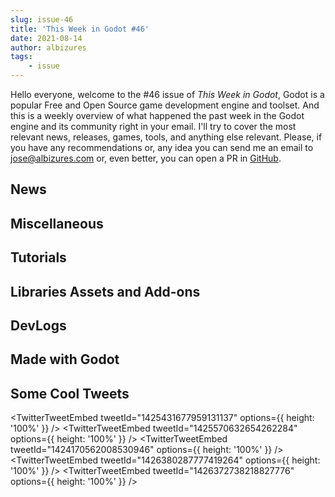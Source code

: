 ```yaml
---
slug: issue-46
title: 'This Week in Godot #46'
date: 2021-08-14
author: albizures
tags:
	- issue
---
```


Hello everyone, welcome to the #46 issue of _This Week in Godot_, Godot is a popular Free and Open Source game development engine and toolset. And this is a weekly overview of what happened the past week in the Godot engine and its community right in your email. I'll try to cover the most relevant news, releases, games, tools, and anything else relevant. Please, if you have any recommendations or, any idea you can send me an email to jose@albizures.com or, even better, you can open a PR in [GitHub](https://github.com/albizures/ThisWeekInGodot).

## News

<Card
	author="Bakenshake"
	link="https://itch.io/jam/godot-wild-jam-36"
	section="News"
	label="Godot Wild Jam #36 - Our third year!"
	description="A game jam from 2021-08-13 to 2021-08-27 hosted by Bakenshake & Godot Wild Jam. Welcome to the Godot Wild Jam which starts the second weekend of every month."
	publisher="itch.io"
	icon="https://itch.io/favicon.ico"
	cover="https://img.itch.zone/aW1nLzY1ODEyMjcucG5n/original/SB4q3o.png"
	date="2021-08-15T09:21:00.000Z"
/>
<Card
	author="Canopy Games"
	link="https://www.kickstarter.com/projects/canopygames/your-godot-4-action-rpg-make-a-complete-arpg-in-godot"
	section="News"
	label="Your Godot 4 Action RPG - Make A Complete ARPG In Godot"
	description="Learn how to put together a complete RPG through a set of online courses. Level Design, Inventory Systems, Combat, AI, and more..."
	publisher="Kickstarter"
	icon="https://a.kickstarter.com/assets/touch-icon-192x192-710ace6840055401ec231c1d86ce7312c56bb510fad8b775229b0ce73d0054c5.png"
	cover="https://ksr-ugc.imgix.net/assets/034/456/431/3903e40c77fc5ad77ed1629cb0ea0726_original.PNG?ixlib=rb-4.0.2&crop=faces&w=1552&h=873&fit=crop&v=1628428841&auto=format&frame=1&q=92&s=4ae652555210d3d72eca85d4df709399"
	date="2022-03-01T00:00:00.000Z"
/>

## Miscellaneous

<Card
	author="Winterpixel Games"
	link="https://youtu.be/xGNd_VjjIyo"
	section="Miscellaneous"
	label="Pro Game Dev Doing Godot UI Layout"
	description="Jason from Winterpixel works on a new UI in the Godot Engine.Tank Kings is a 2D Battle Royale being made by Winterpixel Games in the Godot Engine."
	publisher="YouTube"
	icon="https://www.youtube.com/s/desktop/e9a67dcd/img/favicon_144x144.png"
	cover="https://i.ytimg.com/vi/xGNd_VjjIyo/maxresdefault.jpg"
	date="2021-08-06T00:00:00.000Z"
/>
<Card
	author="CodingKaiju"
	link="https://youtu.be/xyyh6AzuE0U"
	section="Miscellaneous"
	label="Top 10 Features Coming to Godot 3.4"
	description=""
	publisher="YouTube"
	icon="https://www.youtube.com/s/desktop/e9a67dcd/img/favicon_144x144.png"
	cover="https://i.ytimg.com/vi/xyyh6AzuE0U/maxresdefault.jpg"
	date="2021-08-10T00:00:00.000Z"
/>
<Card
	author="Gonzalo Gutiérrez"
	link="https://godotes.com/issues/steamdb-tech-stack/"
	section="Miscellaneous"
	label="Steamdb tech stack for Steam games"
	description="Steamdb is bringing to the table a new way to track Godot Games on steam"
	publisher="Godot Notes"
	icon="https://godotes.com/content/images/2020/12/GodotesLogo2-3.svg"
	cover="https://godotes.com/content/images/2021/08/chart-2.png"
	date="2021-08-14T01:42:06.000Z"
/>

## Tutorials

<Card
	author="iaknihs"
	link="https://youtu.be/7tCX58dP1N0"
	section="Tutorials"
	label="Parallax Preview: Making more intuitive parallax layers for level-design"
	description="I’m sure there’s still a lot of improvements that could be made here, and I doubt the gdscript implementation using Node2D in this video is anywhere near as ..."
	publisher="YouTube"
	icon="https://www.youtube.com/s/desktop/e9a67dcd/img/favicon_144x144.png"
	cover="https://i.ytimg.com/vi/7tCX58dP1N0/maxresdefault.jpg"
	date="2021-08-13T00:00:00.000Z"
/>
<Card
	author="Chance. E"
	link="https://youtu.be/Tn2RyhUgJMM"
	section="Tutorials"
	label="Portal System In Godot In 10 Minutes"
	description="just a little portal tutorial for Godot that carrys momentum."
	publisher="YouTube"
	icon="https://www.youtube.com/s/desktop/e9a67dcd/img/favicon_144x144.png"
	cover="https://i.ytimg.com/vi/Tn2RyhUgJMM/hqdefault.jpg"
	date="2021-08-12T00:00:00.000Z"
/>
<Card
	author="samsface"
	link="https://youtu.be/osmhJZbFyE4"
	section="Tutorials"
	label="How to “actually” load stuff in the background with Godot"
	description=""
	publisher="YouTube"
	icon="https://www.youtube.com/s/desktop/e9a67dcd/img/favicon_144x144.png"
	cover="https://i.ytimg.com/vi/osmhJZbFyE4/maxresdefault.jpg"
	date="2021-08-12T00:00:00.000Z"
/>
<Card
	author="NeotoonDev"
	link="https://youtu.be/Cjdu6CTsiz8"
	section="Tutorials"
	label="Bite Size Tutorial Basic FPS Pt.4: Adding Gun (pew pew) | Godot 3.3"
	description="Adding pew pew for the character on the fps game"
	publisher="YouTube"
	icon="https://www.youtube.com/s/desktop/e9a67dcd/img/favicon_144x144.png"
	cover="https://i.ytimg.com/vi/Cjdu6CTsiz8/maxresdefault.jpg"
	date="2021-08-12T00:00:00.000Z"
/>
<Card
	author="John Ivess"
	link="https://youtu.be/vQ6DgpnFrFg"
	section="Tutorials"
	label="Learn GDScript with me: Enums"
	description="Ever wanted to make a system that will allow you to use unique IDs that will adapt automatically? Or looking for a better way to create constants?"
	publisher="YouTube"
	icon="https://www.youtube.com/s/desktop/e9a67dcd/img/favicon_144x144.png"
	cover="https://i.ytimg.com/vi/vQ6DgpnFrFg/maxresdefault.jpg"
	date="2021-08-12T00:00:00.000Z"
/>
<Card
	author="Spindle Adventure"
	link="https://youtu.be/xorptYfUfFk"
	section="Tutorials"
	label="Better Animation Controls or how we decide which walking animation we want to use and when."
	description=""
	publisher="YouTube"
	icon="https://www.youtube.com/s/desktop/e9a67dcd/img/favicon_144x144.png"
	cover="https://i.ytimg.com/vi/xorptYfUfFk/hqdefault.jpg"
	date="2021-08-10T00:00:00.000Z"
/>
<Card
	author="Checkov Stuff"
	link="https://youtu.be/qcIchLhJlS4"
	section="Tutorials"
	label="Infinite Terrain in Godot | The Most Important Command for Multithreading!"
	description="In today’s video, we dive into Godot’s implementation of multithreading to generate an infinite landmass."
	publisher="YouTube"
	icon="https://www.youtube.com/s/desktop/e9a67dcd/img/favicon_144x144.png"
	cover="https://i.ytimg.com/vi/qcIchLhJlS4/maxresdefault.jpg"
	date="2021-08-11T00:00:00.000Z"
/>
<Card
	author="Gamefromscratch"
	link="https://youtu.be/nIGJ6ImzSuI"
	section="Tutorials"
	label="Audio & Music in the Godot Game Engine - A Belated Tutorial"
	description="When the Music & Sound FX bundle started I said I would make a tutorial showing you how to play audio files and music in Godot... well with just under 24 ho..."
	publisher="YouTube"
	icon="https://www.youtube.com/s/desktop/e9a67dcd/img/favicon_144x144.png"
	cover="https://i.ytimg.com/vi/nIGJ6ImzSuI/hqdefault.jpg"
	date="2021-08-11T00:00:00.000Z"
/>
<Card
	author="Off-Grid Dev"
	link="https://youtu.be/d_o5aCzxpuA"
	section="Tutorials"
	label="How to Climb in 3D with Godot"
	description="Short video explaining how I implement climbing in my current 3D project. Feel free to ask questions down below, I’m always happy to help!"
	publisher="YouTube"
	icon="https://www.youtube.com/s/desktop/e9a67dcd/img/favicon_144x144.png"
	cover="https://i.ytimg.com/vi/d_o5aCzxpuA/maxresdefault.jpg"
	date="2021-08-09T00:00:00.000Z"
/>
<Card
	author="Chevifier"
	link="https://youtu.be/X0JDKK949aU"
	section="Tutorials"
	label="Dialogic Godot Tips and Tricks"
	description="This video is a follow up to my previous video Dialogic In depth"
	publisher="YouTube"
	icon="https://www.youtube.com/s/desktop/e9a67dcd/img/favicon_144x144.png"
	cover="https://i.ytimg.com/vi/X0JDKK949aU/hqdefault.jpg"
	date="2021-08-08T00:00:00.000Z"
/>
<Card
	author="Wojtek Pe"
	link="https://youtu.be/XMetmEamTaE"
	section="Tutorials"
	label="Interior Scene Tutorial"
	description="Hey guys, welcome back to the channel! This time I will show how to properly setup your scene in Godot for an interior design."
	publisher="YouTube"
	icon="https://www.youtube.com/s/desktop/e9a67dcd/img/favicon_144x144.png"
	cover="https://i.ytimg.com/vi/XMetmEamTaE/hqdefault.jpg"
	date="2021-08-07T00:00:00.000Z"
/>
<Card
	author="Leedeo Studio"
	link="https://youtu.be/xdnNFsSrrsM"
	section="Tutorials"
	label="🎮 [Curso de GODOT 3] 👉 ¿Cómo hacer un JUEGO 3D en GODOT ENGINE? 🤷‍♂️ [GameDev]"
	description="✅ En este tutorial de introducción al 3D en Godot Engine aprenderás cómo realizar tu primer videojuego 3D con este fantástico motor de videojuegos 🤯 El proc..."
	publisher="YouTube"
	icon="https://www.youtube.com/s/desktop/e9a67dcd/img/favicon_144x144.png"
	cover="https://i.ytimg.com/vi/xdnNFsSrrsM/maxresdefault.jpg"
	date="2021-08-09T00:00:00.000Z"
/>

## Libraries Assets and Add-ons

<Card
	author="flimsy-window"
	link="https://github.com/flimsy-window/gebs"
	section="Libraries Assets and Add-ons"
	label="Gebs"
	description="A bullet spawner/pool and visual helper made in GDscript."
	publisher="GitHub"
	icon="https://github.com/windows-tile.png"
	cover="https://opengraph.githubassets.com/f0388c84c5bcc1aef23519c83fd6782fd44873b58b5cc3200554c8ffa1c44951/flimsy-window/gebs"
	date="2021-08-09T09:00:00.000Z"
/>
<Card
	author="gerardogc2378"
	link="https://godotshaders.com/shader/clouds-in-motion/"
	section="Libraries Assets and Add-ons"
	label="Clouds in motion"
	description=""
	publisher="Godot Shaders"
	icon="https://godotshaders.com/wp-content/uploads/2021/01/favicon.png"
	cover="https://godotshaders.com/wp-content/uploads/2021/01/Screenshot-from-2021-08-13-21-46-37.png"
	date="2021-08-14T02:49:42.000Z"
/>
<Card
	author="gerardogc2378"
	link="https://godotshaders.com/shader/stars-shader/"
	section="Libraries Assets and Add-ons"
	label="Stars shader"
	description=""
	publisher="Godot Shaders"
	icon="https://godotshaders.com/wp-content/uploads/2021/01/favicon.png"
	cover="https://godotshaders.com/wp-content/uploads/2021/01/Screenshot-from-2021-08-12-11-28-49-1.png"
	date="2021-08-12T16:33:23.000Z"
/>

## DevLogs

<Card
	author="Viroid Games"
	link="https://youtu.be/-JA7YRfePi0"
	section="DevLogs"
	label="Urban Farmer Devlog #6"
	description=""
	publisher="YouTube"
	icon="https://www.youtube.com/s/desktop/e9a67dcd/img/favicon_144x144.png"
	cover="https://i.ytimg.com/vi/-JA7YRfePi0/maxresdefault.jpg"
	date="2021-08-12T00:00:00.000Z"
/>
<Card
	author="tomc"
	link="https://www.cassettebeasts.com/2021/08/09/technical-look-the-park/"
	section="DevLogs"
	label="Technical Look: The Park - Cassette Beasts"
	description="Hey folks! We wanted to show off a bit of how Cassette Beasts operates “under the hood”. Putting together a game like this with only"
	publisher="Cassette Beasts"
	icon="https://www.cassettebeasts.com/wp-content/uploads/2020/04/cropped-icon-300x300.png"
	cover="https://www.cassettebeasts.com/wp-content/uploads/2021/08/map_blog_3-1.png"
	date="2021-08-09T14:11:41.000Z"
/>
<Card
	author="Tom Leys"
	link="https://medium.com/@recallsingularity/wow-its-been-a-year-89b9dc9b0162"
	section="DevLogs"
	label="Wow! It’s been a year."
	description="Hi! I’m Tom, and I’m making a Space Factory game called “The Recall Singularity” (TRS). It’s nice to see you again! It sure has been a…"
	publisher="Medium"
	icon="https://miro.medium.com/max/616/1*OMF3fSqH8t4xBJ9-6oZDZw.png"
	cover="https://miro.medium.com/max/1200/1*B2-BR6tBfUWQR-kJrWlTOQ.png"
	date="2021-08-11T23:27:02.968Z"
/>
<Card
	author="Solo CodeNet"
	link="https://youtu.be/DZy3H8aasDI"
	section="DevLogs"
	label="Godot SoloCorp devlog2 (EN subs)"
	description="hello les amis c’est solo ! on crée des jeux avec Godot engine si vous voulez prolonger la discussion n’hésitez pas à nous rejoindre sur le discord solo_code..."
	publisher="YouTube"
	icon="https://www.youtube.com/s/desktop/e9a67dcd/img/favicon_144x144.png"
	cover="https://i.ytimg.com/vi/DZy3H8aasDI/maxresdefault.jpg"
	date="2021-08-08T00:00:00.000Z"
/>
<Card
	author="Tissue Inu"
	link="https://youtu.be/X62yGalzWtY"
	section="DevLogs"
	label="How to Add Juice to Your Indie Game"
	description="While developing Quetzal, I try to pay a lot of attention to small effects and improvements I can add to make the game feel better."
	publisher="YouTube"
	icon="https://www.youtube.com/s/desktop/e9a67dcd/img/favicon_144x144.png"
	cover="https://i.ytimg.com/vi/X62yGalzWtY/hqdefault.jpg"
	date="2021-08-14T00:00:00.000Z"
/>
<Card
	author="DevNugget"
	link="https://youtu.be/SutGQUZZgI4"
	section="DevLogs"
	label="Starting Off On My Metroidvania Game! - Sinister Twilight Devlog 01"
	description="Hello bois this game was inspired by DewdropDynasty and HollowKnight,Hope you enjoy!"
	publisher="YouTube"
	icon="https://www.youtube.com/s/desktop/e9a67dcd/img/favicon_144x144.png"
	cover="https://i.ytimg.com/vi/SutGQUZZgI4/maxresdefault.jpg"
	date="2021-08-07T00:00:00.000Z"
/>
<Card
	author="Neeshchii King"
	link="https://youtu.be/jzpgaD69-GM"
	section="DevLogs"
	label="Introduction & Art Style - A Life Worth Living (Godot Devlog #1)"
	description="Thanks to everyone who watched my first devlog video!"
	publisher="YouTube"
	icon="https://www.youtube.com/s/desktop/e9a67dcd/img/favicon_144x144.png"
	cover="https://i.ytimg.com/vi/jzpgaD69-GM/maxresdefault.jpg"
	date="2021-08-11T00:00:00.000Z"
/>

## Made with Godot

<Card
	author="SoloByteGames"
	link="https://youtu.be/e6j3zg9rTIQ"
	section="Made with Godot"
	label="Fracture Hell Comparison - Steam Release Visual Overhaul"
	description="This video shows the changes that were made to make the game look and feel better."
	publisher="YouTube"
	icon="https://www.youtube.com/s/desktop/e9a67dcd/img/favicon_144x144.png"
	cover="https://i.ytimg.com/vi/e6j3zg9rTIQ/maxresdefault.jpg"
	date="2021-08-14T00:00:00.000Z"
/>
<Card
	author="templeofaeryn"
	link="https://templeofaeryn.itch.io/temple-of-aeryn"
	section="Made with Godot"
	label="Temple of Aeryn"
	description="A fantasy adventure inspired by classic C64 RPG’s for PC"
	publisher="itch.io"
	icon="https://img.itch.zone/aW1nLzY3MTQwOTMuanBlZw==/32x32%23/BZYKCc.jpeg"
	cover="https://img.itch.zone/aW1nLzY3MTQwOTMuanBlZw==/original/DrYd1Y.jpeg"
	date="2021-08-14T14:16:54.116Z"
/>
<Card
	author="Studio Heart Engine"
	link="https://store.steampowered.com/app/1532360/Joyspring/"
	section="Made with Godot"
	label="Joyspring"
	description="ASCEND the peak in search of the Joyspring. Explore every cavern and cave, crevasse and chasm."
	publisher="Steam"
	icon="https://store.steampowered.com/favicon.ico"
	cover="https://cdn.akamai.steamstatic.com/steam/apps/1532360/capsule_616x353.jpg?t=1628888594"
	date="2021-08-01T09:00:00.000Z"
/>
<Card
	author="ahintoflime"
	link="https://ahintoflime.itch.io/pocket-volleyball"
	section="Made with Godot"
	label="Pocket Volleyball"
	description="tiny & simple volleyball game"
	publisher="itch.io"
	icon="https://img.itch.zone/aW1nLzY3MzA4MTEucG5n/32x32%23/uqITpJ.png"
	cover="https://img.itch.zone/aW1nLzY3MjYyODMucG5n/original/2zrInv.png"
	date="2021-08-13T23:16:56.871Z"
/>
<Card
	author="KenneyNL"
	link="https://github.com/KenneyNL/KayKit-Hexagons"
	section="Made with Godot"
	label="GitHub - KenneyNL/KayKit-Hexagons: Hexagon terrain generation using KayKit models"
	description="Hexagon terrain generation using KayKit models. Contribute to KenneyNL/KayKit-Hexagons development by creating an account on GitHub."
	publisher="GitHub"
	icon="https://github.com/windows-tile.png"
	cover="https://opengraph.githubassets.com/4b65e2555fd07705243da81c82e85520bc288f750313fdff53a73110c936cd3b/KenneyNL/KayKit-Hexagons"
	date="2021-08-13T09:00:00.000Z"
/>
<Card
	author="Bypell"
	link="https://youtu.be/7IMDnwNz5l0"
	section="Made with Godot"
	label="Simple Godot VR First Person Character Controller (movement based on vr controller orientation)"
	description="Just showcasing a simple vr first person controller I made in godot. The movement is based on vr controller orientation instead of HMD orientation, which (in..."
	publisher="YouTube"
	icon="https://www.youtube.com/s/desktop/e9a67dcd/img/favicon_144x144.png"
	cover="https://i.ytimg.com/vi/7IMDnwNz5l0/maxresdefault.jpg"
	date="2021-08-09T00:00:00.000Z"
/>
<Card
	author="Logan Apple"
	link="https://youtu.be/YodZiTxtsrg"
	section="Made with Godot"
	label="In Mirror Worlds | Official Trailer"
	description="In Mirror Worlds is a parallel grid-based puzzle game with a seasonal theme! Coming this fall to iOS and Android!Keep up with development at the following li..."
	publisher="YouTube"
	icon="https://www.youtube.com/s/desktop/e9a67dcd/img/favicon_144x144.png"
	cover="https://i.ytimg.com/vi/YodZiTxtsrg/maxresdefault.jpg"
	date="2021-08-08T00:00:00.000Z"
/>
<Card
	author="MFauzan"
	link="https://mfproject.itch.io/megabeast"
	section="Made with Godot"
	label="MEGABEAST"
	description="A tiny 2D Action-Platformer games"
	publisher="itch.io"
	icon="https://img.itch.zone/aW1nLzY3MzQ1MTgucG5n/32x32%23/vgiQ3H.png"
	cover="https://img.itch.zone/aW1nLzY3MzQ1MTgucG5n/original/ZVWv51.png"
	date="2021-08-14T12:17:00.399Z"
/>
<Card
	author="dopey_kun"
	link="https://dopey-kun.itch.io/pizza-time"
	section="Made with Godot"
	label="Pizza Time"
	description="Run a small pizza shop in a small resolution. Made for LOWREZJAM 2021."
	publisher="itch.io"
	icon="https://img.itch.zone/aW1nLzY3MjgyNzkuZ2lm/32x32%23m/y7iGmL.gif"
	cover="https://img.itch.zone/aW1nLzY3MjgyNzkuZ2lm/original/ihm4Cb.gif"
	date="2021-08-14T12:17:06.618Z"
/>
<Card
	author="Patrice Metcalf-Putnam"
	link="https://patricemp.itch.io/swatchbucklers"
	section="Made with Godot"
	label="Swatchbucklers"
	description="Ink or sink! Colorful pirate-themed party game"
	publisher="itch.io"
	icon="https://img.itch.zone/aW1nLzY1MTM0MjAucG5n/32x32%23/Rs%2BZrA.png"
	cover="https://img.itch.zone/aW1nLzY1MTM0MjAucG5n/original/YCQqgm.png"
	date="2021-08-13T20:17:10.505Z"
/>
<Card
	author="SplendidDog"
	link="https://splendiddog.itch.io/teleportal-trial"
	section="Made with Godot"
	label="Teleportal Trial"
	description="Available for Windows"
	publisher="itch.io"
	icon="https://img.itch.zone/aW1nLzY3MTMxMDMucG5n/32x32%23/3DVaqz.png"
	cover="https://img.itch.zone/aW1nLzY3MTMxMzEucG5n/original/ZhZml8.png"
	date="2021-08-14T01:17:11.538Z"
/>
<Card
	author="GDeavid"
	link="https://gdeavid.itch.io/pag"
	section="Made with Godot"
	label="Pixel Art Gallery"
	description="A gallery of my pixel art"
	publisher="itch.io"
	icon="https://img.itch.zone/aW1nLzY3MjE2MjYucG5n/32x32%23/z2a33Z.png"
	cover="https://img.itch.zone/aW1nLzY3MjE2MjYucG5n/original/mmoRFM.png"
	date="2021-08-12T15:17:12.786Z"
/>
<Card
	author="Dz One Man Army"
	link="https://dzonemanarmy.itch.io/iwashere-demo"
	section="Made with Godot"
	label="iWasHere - Demo"
	description="Available for Windows, macOS, Linux"
	publisher="itch.io"
	icon="https://img.itch.zone/aW1nLzY3MjM0NDgucG5n/32x32%23/xLk4Yv.png"
	cover="https://img.itch.zone/aW1nLzY3MjM0NDgucG5n/original/omhj8Y.png"
	date="2021-08-14T10:17:13.791Z"
/>

## Some Cool Tweets

<TwitterTweetEmbed
	tweetId="1425431677959131137"
	options={{ height: '100%' }}
/>
<TwitterTweetEmbed
	tweetId="1425570632654262284"
	options={{ height: '100%' }}
/>
<TwitterTweetEmbed
	tweetId="1424170562008530946"
	options={{ height: '100%' }}
/>
<TwitterTweetEmbed
	tweetId="1426380287777419264"
	options={{ height: '100%' }}
/>
<TwitterTweetEmbed
	tweetId="1426372738218827776"
	options={{ height: '100%' }}
/>
